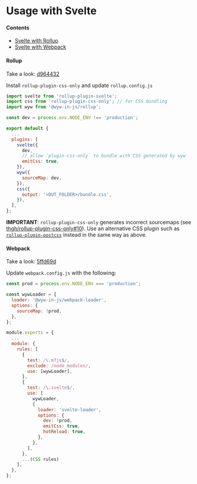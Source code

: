 # Usage with Svelte

#### Contents

- [Svelte with Rollup](#Rollup-1)
- [Svelte with Webpack](#Webpack-1)

#### Rollup

Take a look: [d964432](https://github.com/madhavarshney/svelte-linaria-sample/commit/d96443218694c0c8d80edf7c40a8fbf7c1f6997f)

Install `rollup-plugin-css-only` and update `rollup.config.js`

```js
import svelte from 'rollup-plugin-svelte';
import css from 'rollup-plugin-css-only'; // for CSS bundling
import wyw from '@wyw-in-js/rollup';

const dev = process.env.NODE_ENV !== 'production';

export default {
  ...
  plugins: [
    svelte({
      dev,
      // allow `plugin-css-only` to bundle with CSS generated by wyw
      emitCss: true,
    }),
    wyw({
      sourceMap: dev,
    }),
    css({
      output: '<OUT_FOLDER>/bundle.css',
    }),
  ],
};
```

**IMPORTANT**: `rollup-plugin-css-only` generates incorrect sourcemaps (see [thgh/rollup-plugin-css-only#10](https://github.com/thgh/rollup-plugin-css-only/issues/10)). Use an alternative CSS plugin such as [`rollup-plugin-postcss`](https://github.com/egoist/rollup-plugin-postcss) instead in the same way as above.

#### Webpack

Take a look: [5ffd69d](https://github.com/madhavarshney/svelte-linaria-sample/commit/5ffd69dc9f9584e3eec4127e798d7a4c1552ec19)

Update `webpack.config.js` with the following:

```js
const prod = process.env.NODE_ENV === 'production';

const wywLoader = {
  loader: '@wyw-in-js/webpack-loader',
  options: {
    sourceMap: !prod,
  },
};

module.exports = {
  ...
  module: {
    rules: [
      {
        test: /\.m?js$/,
        exclude: /node_modules/,
        use: [wywLoader],
      },
      {
        test: /\.svelte$/,
        use: [
          wywLoader,
          {
            loader: 'svelte-loader',
            options: {
              dev: !prod,
              emitCss: true,
              hotReload: true,
            },
          },
        ],
      },
      ...(CSS rules)
    ],
  },
};
```
